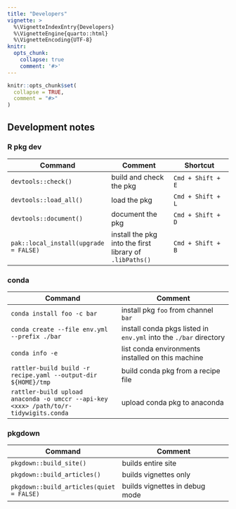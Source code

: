 ```yaml
---
title: "Developers"
vignette: >
  %\VignetteIndexEntry{Developers}
  %\VignetteEngine{quarto::html}
  %\VignetteEncoding{UTF-8}
knitr:
  opts_chunk:
    collapse: true
    comment: '#>'
---
```


```r
knitr::opts_chunk$set(
  collapse = TRUE,
  comment = "#>"
)
```

## Development notes

### R pkg dev


| Command                               | Comment                                                 | Shortcut          |
| ---------                             | ---------                                               | ---------         |
| `devtools::check()`                   | build and check the pkg                                 | `Cmd + Shift + E` |
| `devtools::load_all()`                | load the pkg                                            | `Cmd + Shift + L` |
| `devtools::document()`                | document the pkg                                        | `Cmd + Shift + D` |
| `pak::local_install(upgrade = FALSE)` | install the pkg into the first library of `.libPaths()` | `Cmd + Shift + B` |

### conda

| Command                                                                              | Comment                                                           |
| ---------                                                                            | ---------                                                         |
| `conda install foo -c bar`                                                           | install pkg `foo` from channel `bar`                              |
| `conda create --file env.yml --prefix ./bar`                                         | install conda pkgs listed in `env.yml` into the `./bar` directory |
| `conda info -e`                                                                      | list conda environments installed on this machine                 |
| `rattler-build build -r recipe.yaml --output-dir ${HOME}/tmp`                        | build conda pkg from a recipe file                                |
| `rattler-build upload anaconda -o umccr --api-key <xxx> /path/to/r-tidywigits.conda` | upload conda pkg to anaconda                               |

### pkgdown

| Command                                  | Comment                        |
| ---------                                | ---------                      |
| `pkgdown::build_site()`                  | builds entire site             |
| `pkgdown::build_articles()`              | builds vignettes only          |
| `pkgdown::build_articles(quiet = FALSE)` | builds vignettes in debug mode |
